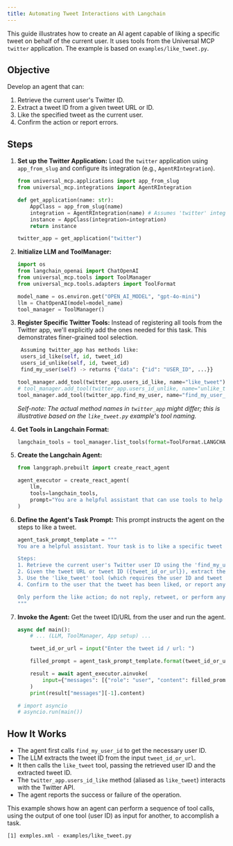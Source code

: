```yaml
---
title: Automating Tweet Interactions with Langchain
---
```


This guide illustrates how to create an AI agent capable of liking a specific tweet on behalf of the current user. It uses tools from the Universal MCP `twitter` application. The example is based on `examples/like_tweet.py`.

## Objective

Develop an agent that can:
1.  Retrieve the current user's Twitter ID.
2.  Extract a tweet ID from a given tweet URL or ID.
3.  Like the specified tweet as the current user.
4.  Confirm the action or report errors.

## Steps

1.  **Set up the Twitter Application:**
    Load the `twitter` application using `app_from_slug` and configure its integration (e.g., `AgentRIntegration`).

    ```python
    from universal_mcp.applications import app_from_slug
    from universal_mcp.integrations import AgentRIntegration

    def get_application(name: str):
        AppClass = app_from_slug(name)
        integration = AgentRIntegration(name) # Assumes 'twitter' integration on AgentR
        instance = AppClass(integration=integration)
        return instance

    twitter_app = get_application("twitter")
    ```

2.  **Initialize LLM and ToolManager:**
    ```python
    import os
    from langchain_openai import ChatOpenAI
    from universal_mcp.tools import ToolManager
    from universal_mcp.tools.adapters import ToolFormat

    model_name = os.environ.get("OPEN_AI_MODEL", "gpt-4o-mini")
    llm = ChatOpenAI(model=model_name)
    tool_manager = ToolManager()
    ```

3.  **Register Specific Twitter Tools:**
    Instead of registering all tools from the Twitter app, we'll explicitly add the ones needed for this task. This demonstrates finer-grained tool selection.

    ```python
     Assuming twitter_app has methods like:
     users_id_like(self, id, tweet_id)
     users_id_unlike(self, id, tweet_id)
     find_my_user(self) -> returns {"data": {"id": "USER_ID", ...}}

    tool_manager.add_tool(twitter_app.users_id_like, name="like_tweet")
    # tool_manager.add_tool(twitter_app.users_id_unlike, name="unlike_tweet") # Not used in this specific task
    tool_manager.add_tool(twitter_app.find_my_user, name="find_my_user_id")
    ```
    *Self-note: The actual method names in `twitter_app` might differ; this is illustrative based on the `like_tweet.py` example's tool naming.*

4.  **Get Tools in Langchain Format:**
    ```python
    langchain_tools = tool_manager.list_tools(format=ToolFormat.LANGCHAIN)
    ```

5.  **Create the Langchain Agent:**
    ```python
    from langgraph.prebuilt import create_react_agent

    agent_executor = create_react_agent(
        llm,
        tools=langchain_tools,
        prompt="You are a helpful assistant that can use tools to help the user."
    )
    ```

6.  **Define the Agent's Task Prompt:**
    This prompt instructs the agent on the steps to like a tweet.

    ```python
    agent_task_prompt_template = """
    You are a helpful assistant. Your task is to like a specific tweet on behalf of the current user.

    Steps:
    1. Retrieve the current user's Twitter user ID using the 'find_my_user_id' tool.
    2. Given the tweet URL or tweet ID ({tweet_id_or_url}), extract the tweet ID if necessary.
    3. Use the 'like_tweet' tool (which requires the user ID and tweet ID) to like the tweet as the current user.
    4. Confirm to the user that the tweet has been liked, or report any errors.

    Only perform the like action; do not reply, retweet, or perform any other operation.
    """
    ```

7.  **Invoke the Agent:**
    Get the tweet ID/URL from the user and run the agent.

    ```python
    async def main():
        # ... (LLM, ToolManager, App setup) ...

        tweet_id_or_url = input("Enter the tweet id / url: ")

        filled_prompt = agent_task_prompt_template.format(tweet_id_or_url=tweet_id_or_url)

        result = await agent_executor.ainvoke(
            input={"messages": [{"role": "user", "content": filled_prompt}]}
        )
        print(result["messages"][-1].content)

    # import asyncio
    # asyncio.run(main())
    ```

## How It Works

*   The agent first calls `find_my_user_id` to get the necessary user ID.
*   The LLM extracts the tweet ID from the input `tweet_id_or_url`.
*   It then calls the `like_tweet` tool, passing the retrieved user ID and the extracted tweet ID.
*   The `twitter_app.users_id_like` method (aliased as `like_tweet`) interacts with the Twitter API.
*   The agent reports the success or failure of the operation.

This example shows how an agent can perform a sequence of tool calls, using the output of one tool (user ID) as input for another, to accomplish a task.

```
[1] exmples.xml - examples/like_tweet.py
```